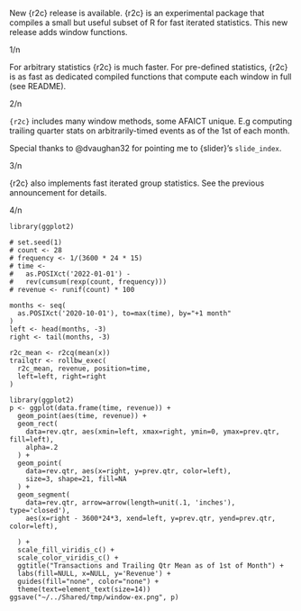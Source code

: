 
New {r2c} release is available. {r2c} is an experimental package that compiles a
small but useful subset of R for fast iterated statistics.  This new release
adds window functions.

<anim>
<link-to-package>

1/n

For arbitrary statistics {r2c} is much faster.  For pre-defined statistics,
{r2c} is as fast as dedicated compiled functions that compute each window in
full (see README).

<benchmarkplots>

2/n

`{r2c}` includes many window methods, some AFAICT unique.  E.g computing
trailing quarter stats on arbitrarily-timed events as of the 1st of each month.

Special thanks to @dvaughan32 for pointing me to {slider}'s `slide_index`.

<plot-illustrating-sales>

3/n

{r2c} also implements fast iterated group statistics. See the previous
announcement for details.

4/n

```
library(ggplot2)

# set.seed(1)
# count <- 28
# frequency <- 1/(3600 * 24 * 15)
# time <-
#   as.POSIXct('2022-01-01') -
#   rev(cumsum(rexp(count, frequency)))
# revenue <- runif(count) * 100

months <- seq(
  as.POSIXct('2020-10-01'), to=max(time), by="+1 month"
)
left <- head(months, -3)
right <- tail(months, -3)

r2c_mean <- r2cq(mean(x))
trailqtr <- rollbw_exec(
  r2c_mean, revenue, position=time,
  left=left, right=right
)

library(ggplot2)
p <- ggplot(data.frame(time, revenue)) +
  geom_point(aes(time, revenue)) +
  geom_rect(
    data=rev.qtr, aes(xmin=left, xmax=right, ymin=0, ymax=prev.qtr, fill=left),
    alpha=.2
  ) +
  geom_point(
    data=rev.qtr, aes(x=right, y=prev.qtr, color=left),
    size=3, shape=21, fill=NA
  ) +
  geom_segment(
    data=rev.qtr, arrow=arrow(length=unit(.1, 'inches'), type='closed'),
    aes(x=right - 3600*24*3, xend=left, y=prev.qtr, yend=prev.qtr, color=left),

  ) +
  scale_fill_viridis_c() +
  scale_color_viridis_c() +
  ggtitle("Transactions and Trailing Qtr Mean as of 1st of Month") +
  labs(fill=NULL, x=NULL, y='Revenue') +
  guides(fill="none", color="none") +
  theme(text=element_text(size=14))
ggsave("~/../Shared/tmp/window-ex.png", p)
```
